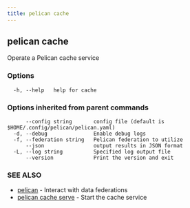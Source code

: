 ```yaml
---
title: pelican cache
---
```


## pelican cache

Operate a Pelican cache service

### Options

```
  -h, --help   help for cache
```

### Options inherited from parent commands

```
      --config string       config file (default is $HOME/.config/pelican/pelican.yaml)
  -d, --debug               Enable debug logs
  -f, --federation string   Pelican federation to utilize
      --json                output results in JSON format
  -L, --log string          Specified log output file
      --version             Print the version and exit
```

### SEE ALSO

* [pelican](/commands-reference/)	 - Interact with data federations
* [pelican cache serve](/commands-reference/cache/serve/)	 - Start the cache service
